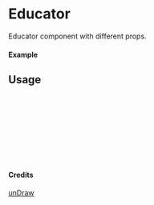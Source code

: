 
<Meta of={Educator} title="unDraw/Educator" />

# Educator

Educator component with different props.

#### Example

<Canvas of={Educator.Primary} />

## Usage

```ts
import { Educator } from "yadl-ui";

const Example = () => {
  return (
      <Educator />
  );
};

export default Example;
```

#### Credits
[unDraw](https://undraw.co/illustrations)
